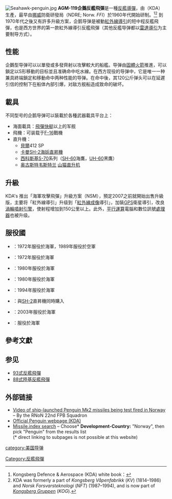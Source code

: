 {{Infobox_Missile
| is_missile=yes
|name= AGM-119企鵝反艦飛彈
|image= Agm119_penguin.png
|image_size= 300px
|Function= [[反艦飛彈|反艦飛彈]]
|Contractor= {{NOR}} {{link-en|康斯堡國防與航太|Kongsberg Defence Systems}}
|Unit_cost=
|image_caption= 企鵝反艦飛彈
|Deployment= 1972年
|Engine= [[固體火箭|固體火箭]]
|Launch_mass= 120公斤（MK2）<br />130公斤（MK3）
|total_mass= 385公斤（MK2）<br />370公斤（MK3）
|Length= 3.0公尺（MK2）<br />3.2公尺（MK3）
|Diameter= 28公分
|Wing_span= 1.4公尺（MK2）<br />1.0公尺（MK3）
|Speed= 次音速
|Range= 34+公里（MK2）<br />55+公里（MK3）
|Flying_altitude= 掠海
|Warhead= 高爆彈頭
|Guidance= 脈衝[[雷射導引|雷射導引]]+被動[[紅外線導引|紅外線導引]]（MK2）<br />[[雷達|雷達]]高度計電腦+被動[[紅外線導引|紅外線導引]]（MK3）
|Fuzes= 延遲[[引信|引信]]
|Launch_platform= 船艦，直昇機（MK2），固定翼飛機（MK3）
}}
[[File:Seahawk-penguin.jpg|thumb]]
'''AGM-119企鵝反艦飛彈'''是一種[[反艦導彈|反艦導彈]]，由{{link-en|康斯堡國防與航太|Kongsberg Defence Systems}}（KDA）生產，最早由[[挪威|挪威]]防衛研發局（NDRE; Norw. ''FFI''）於1960年代開始研制。<ref>Kongsberg Defence & Aerospace (KDA) white book：</ref><ref>KDA was formerly a part of ''Kongsberg Våpenfabrikk'' (''KV'') (1814–1986) and ''Norsk Forsvarsteknologi'' (''NFT'') (1987–1994), and is now part of ''[[Kongsberg_Gruppen|Kongsberg Gruppen]]'' (''KOG'').</ref> 到1970年代之後又有許多升級方案，企鹅导弹是被動[[紅外線導引|紅外線導引]]的短中程反艦飛彈，也是西方世界的第一款紅外線導引反艦飛彈（其他反艦导弹都以[[雷達|雷達]][[導引|導引]]为主要制导方式）。

== 性能 ==
企鵝型导弹可以以單發或多發齊射以攻擊較大的船艦。导弹由[[固體火箭|固體火箭]]推進，可以鎖定以S形移動的目标並且准确命中吃水線。在西方现役的导弹中，它是唯一一种兼具終端鎖定和移動命中两种性能的导弹。在命中後，其120公斤弹头可以在延遲引信的控制下在船体內部引爆，对敌方舰船造成致命的破坏。

== 載具 ==
不同型号的企鹅导弹可以裝載於各種武器載具平台上：
* 海面載具：[[飛彈快艇|飛彈快艇]]以上的军舰
* 飛機：可装载于[[F-16|F-16]]戰機
* 直升機：
** [[貝爾直升機公司|貝爾]]412 SP
** [[卡曼航空|卡曼]][[SH-2海妖直昇機|SH-2海妖直昇機]]
** [[西科斯基|西科斯基]][[UH-60|S-70]]系列（[[SH-60海鹰直升机|SH-60]]海鷹，[[UH-60|UH-60]]黑鷹）
** [[阿古斯特維斯特蘭|奥古斯特韦斯特兰]] [[韦斯特兰山猫直升机|山猫直升机]]

== 升級 ==
KDA's 推出「海軍攻擊飛彈」升級方案（NSM），預定2007之前就開始出售升級版，主要将「紅外線導引」升级到「[[熱成像儀|紅外線成像]]導引」，加裝[[GPS|GPS]]衛星導引，改良[[渦輪噴射引擎|渦輪噴射引擎]]，使射程增加到150公里以上。此外，[[平行運算|平行運算]]電腦和數位訊號[[處理器|處理器]]也被升级。

== 服役國 ==
* {{NOR}}：1972年服役於海軍，1989年服役於空軍
* {{TUR}}：1972年服役於海軍
* {{GRE}}：1980年服役於海軍
* {{SWE}}：1980年服役於海軍
* {{USA}}：1994年服役於海軍
* {{AUS}}：與[[SH-2|SH-2]]直昇機同時購入
* {{ESP}}：2003年服役於海軍
* {{KOR}}：服役於海軍

== 參考文獻 ==
<div class="references-small">
<references />
</div>

== 参见 ==
* [[93式反艦飛彈|93式反艦飛彈]]
* [[88式陸基反艦飛彈|88式陸基反艦飛彈]]

== 外部链接 ==
* [http://www.youtube.com/watch?v=Mw9f3SQbLJQ Video of ship-launched Penguin Mk2 missiles being test fired in Norway]{{Wayback|url=http://www.youtube.com/watch?v=Mw9f3SQbLJQ |date=20150709040711 }} – By the RNoN 22nd FPB Squadron
* [https://web.archive.org/web/20071217173027/http://www.kongsberg.com/eng/kda/products/Missiles/ Official Penguin webpage (KDA)]
* [http://missile.index.ne.jp/cgi/misearch.cgi?act=cond&lang=en Missile.index search]{{Wayback|url=http://missile.index.ne.jp/cgi/misearch.cgi?act=cond&lang=en |date=20071224024837 }} – Choose* '''Development-Country:''' "Norway", then pick "Penguin" from the results list<br />(* direct linking to subpages is not possible at this website)

{{US missiles}}

[[Category:反艦飛彈|Category:反艦飛彈]]
[[category:美国导弹|category:美国导弹]]